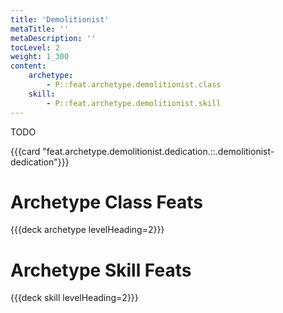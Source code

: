 ```yaml
---
title: 'Demolitionist'
metaTitle: ''
metaDescription: ''
tocLevel: 2
weight: 1_300
content:
    archetype:
        - P::feat.archetype.demolitionist.class
    skill:
        - P::feat.archetype.demolitionist.skill
---
```


TODO

{{{card "feat.archetype.demolitionist.dedication.::.demolitionist-dedication"}}}

# Archetype Class Feats

{{{deck archetype levelHeading=2}}}

# Archetype Skill Feats

{{{deck skill levelHeading=2}}}